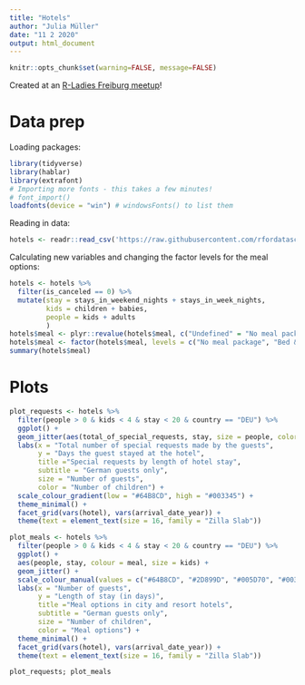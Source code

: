 ```yaml
---
title: "Hotels"
author: "Julia Müller"
date: "11 2 2020"
output: html_document
---
```

```r
knitr::opts_chunk$set(warning=FALSE, message=FALSE)
```


Created at an [R-Ladies Freiburg meetup](https://www.meetup.com/rladies-freiburg/)!

# Data prep
Loading packages:
```r
library(tidyverse)
library(hablar)
library(extrafont)
# Importing more fonts - this takes a few minutes!
# font_import() 
loadfonts(device = "win") # windowsFonts() to list them
```

Reading in data:
```r
hotels <- readr::read_csv('https://raw.githubusercontent.com/rfordatascience/tidytuesday/master/data/2020/2020-02-11/hotels.csv')
```

Calculating new variables and changing the factor levels for the meal options:
```r
hotels <- hotels %>% 
  filter(is_canceled == 0) %>% 
  mutate(stay = stays_in_weekend_nights + stays_in_week_nights,
         kids = children + babies,
         people = kids + adults
         )
hotels$meal <- plyr::revalue(hotels$meal, c("Undefined" = "No meal package", "SC" = "No meal package", "BB" = "Bed & Breakfast", "HB" = "Half board", "FB" = "Full board"))
hotels$meal <- factor(hotels$meal, levels = c("No meal package", "Bed & Breakfast", "Half board", "Full board"))
summary(hotels$meal)
```

# Plots
```r
plot_requests <- hotels %>% 
  filter(people > 0 & kids < 4 & stay < 20 & country == "DEU") %>% 
  ggplot() + 
  geom_jitter(aes(total_of_special_requests, stay, size = people, color = kids)) +
  labs(x = "Total number of special requests made by the guests",
       y = "Days the guest stayed at the hotel",
       title ="Special requests by length of hotel stay",
       subtitle = "German guests only",
       size = "Number of guests",
       color = "Number of children") +
  scale_colour_gradient(low = "#64B8CD", high = "#003345") +
  theme_minimal() +
  facet_grid(vars(hotel), vars(arrival_date_year)) +
  theme(text = element_text(size = 16, family = "Zilla Slab"))

plot_meals <- hotels %>% 
  filter(people > 0 & kids < 4 & stay < 20 & country == "DEU") %>% 
  ggplot() +
  aes(people, stay, colour = meal, size = kids) +
  geom_jitter() +
  scale_colour_manual(values = c("#64B8CD", "#2D899D", "#005D70", "#003345")) +
  labs(x = "Number of guests",
       y = "Length of stay (in days)",
       title ="Meal options in city and resort hotels",
       subtitle = "German guests only",
       size = "Number of children",
       color = "Meal options") +
  theme_minimal() +
  facet_grid(vars(hotel), vars(arrival_date_year)) +
  theme(text = element_text(size = 16, family = "Zilla Slab"))

plot_requests; plot_meals
```

